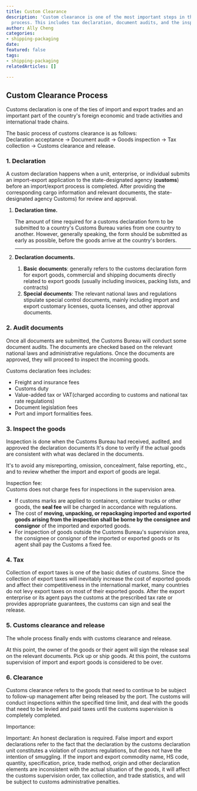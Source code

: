 ```yaml
---
title: Custom Clearance
description: 'Custom clearance is one of the most important steps in the export/import
  process. This includes tax declaration, document audits, and the inspection of goods. '
author: Ally Cheng
categories:
- shipping-packaging
date: 
featured: false
tags:
- shipping-packaging
relatedArticles: []

---
```

## Custom Clearance Process

Customs declaration is one of the ties of import and export trades and an important part of the country's foreign economic and trade activities and international trade chains.

The basic process of customs clearance is as follows:  
Declaration acceptance → Document audit → Goods inspection → Tax collection → Customs clearance and release.

### 1. Declaration

A custom declaration happens when a unit, enterprise, or individual submits an import-export application to the state-designated agency (**customs**) before an import/export process is completed. After providing the corresponding cargo information and relevant documents, the state-designated agency Customs) for review and approval.

1. **Declaration time.**

   The amount of time required for a customs declaration form to be submitted to a country's Customs Bureau varies from one country to another. However, generally speaking, the form should be submitted as early as possible, before the goods arrive at the country's borders. 

   ***
2. **Declaration documents.**
   1. **Basic** **documents**: generally refers to the customs declaration form for export goods, commercial and shipping documents directly related to export goods (usually including invoices, packing lists, and contracts)
   2. **Special** **documents**: The relevant national laws and regulations stipulate special control documents, mainly including import and export customary licenses, quota licenses, and other approval documents.

### 2. Audit documents

Once all documents are submitted, the Customs Bureau will conduct some document audits. The documents are checked based on the relevant national laws and administrative regulations. Once the documents are approved, they will proceed to inspect the incoming goods.

Customs declaration fees includes: 

* Freight and insurance fees
* Customs duty
* Value-added tax or VAT(charged according to customs and national tax rate regulations)
* Document legislation fees
* Port and import formalities fees. 

 

### 3. Inspect the goods

Inspection is done when the Customs Bureau had received, audited, and approved the declaration documents It's done to verify if the actual goods are consistent with what was declared in the documents.

It's to avoid any misreporting, omission, concealment, false reporting, etc., and to review whether the import and export of goods are legal.

Inspection fee:   
Customs does not charge fees for inspections in the supervision area. 

* If customs marks are applied to containers, container trucks or other goods, the **seal fee** will be charged in accordance with regulations. 
* The cost of **moving, unpacking, or repackaging imported and exported goods arising from the inspection shall be borne by the consignee and consignor** of the imported and exported goods. 
* For inspection of goods outside the Customs Bureau's supervision area, the consignee or consignor of the imported or exported goods or its agent shall pay the Customs a fixed fee.

 

### 4. Tax

Collection of export taxes is one of the basic duties of customs. Since the collection of export taxes will inevitably increase the cost of exported goods and affect their competitiveness in the international market, many countries do not levy export taxes on most of their exported goods. After the export enterprise or its agent pays the customs at the prescribed tax rate or provides appropriate guarantees, the customs can sign and seal the release.

### 5. Customs clearance and release

The whole process finally ends with customs clearance and release.

At this point, the owner of the goods or their agent will sign the release seal on the relevant documents. Pick up or ship goods. At this point, the customs supervision of import and export goods is considered to be over.

### 6. Clearance

Customs clearance refers to the goods that need to continue to be subject to follow-up management after being released by the port. The customs will conduct inspections within the specified time limit, and deal with the goods that need to be levied and paid taxes until the customs supervision is completely completed.

Importance: 

Important: An honest declaration is required. False import and export declarations refer to the fact that the declaration by the customs declaration unit constitutes a violation of customs regulations, but does not have the intention of smuggling. If the import and export commodity name, HS code, quantity, specification, price, trade method, origin and other declaration elements are inconsistent with the actual situation of the goods, it will affect the customs supervision order, tax collection, and trade statistics, and will be subject to customs administrative penalties.